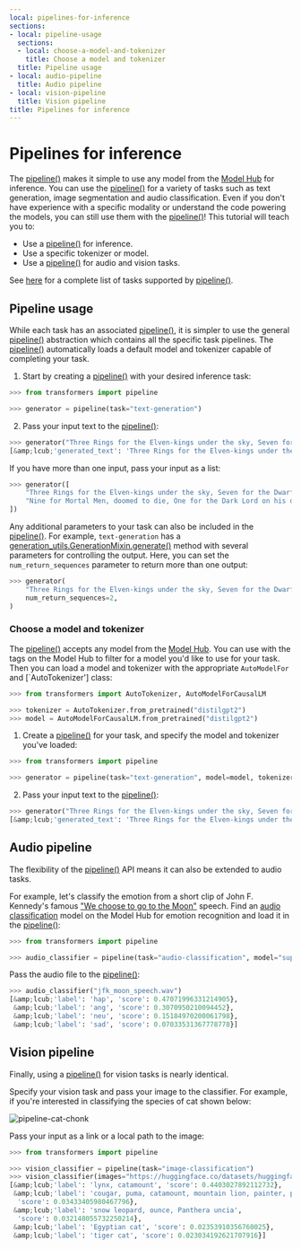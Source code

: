 ```yaml
---
local: pipelines-for-inference
sections:
- local: pipeline-usage
  sections:
  - local: choose-a-model-and-tokenizer
    title: Choose a model and tokenizer
  title: Pipeline usage
- local: audio-pipeline
  title: Audio pipeline
- local: vision-pipeline
  title: Vision pipeline
title: Pipelines for inference
---
```

<script>
</script>
<!--Copyright 2020 The HuggingFace Team. All rights reserved.

Licensed under the Apache License, Version 2.0 (the "License"); you may not use this file except in compliance with
the License. You may obtain a copy of the License at

http://www.apache.org/licenses/LICENSE-2.0

Unless required by applicable law or agreed to in writing, software distributed under the License is distributed on
an "AS IS" BASIS, WITHOUT WARRANTIES OR CONDITIONS OF ANY KIND, either express or implied. See the License for the
specific language governing permissions and limitations under the License.
-->

<h1 id="pipelines-for-inference">Pipelines for inference</h1>

The [pipeline()](/docs/transformers/pr_15165/en/main_classes/pipelines#transformers.pipeline) makes it simple to use any model from the [Model Hub](https://huggingface.co/models) for inference. You can use the [pipeline()](/docs/transformers/pr_15165/en/main_classes/pipelines#transformers.pipeline) for a variety of tasks such as text generation, image segmentation and audio classification. Even if you don't have experience with a specific modality or understand the code powering the models, you can still use them with the [pipeline()](/docs/transformers/pr_15165/en/main_classes/pipelines#transformers.pipeline)! This tutorial will teach you to:

* Use a [pipeline()](/docs/transformers/pr_15165/en/main_classes/pipelines#transformers.pipeline) for inference.
* Use a specific tokenizer or model.
* Use a [pipeline()](/docs/transformers/pr_15165/en/main_classes/pipelines#transformers.pipeline) for audio and vision tasks.

<Tip>

See [here](main_classes/pipelines) for a complete list of tasks supported by [pipeline()](/docs/transformers/pr_15165/en/main_classes/pipelines#transformers.pipeline).

</Tip>

<h2 id="pipeline-usage">Pipeline usage</h2>

While each task has an associated [pipeline()](/docs/transformers/pr_15165/en/main_classes/pipelines#transformers.pipeline), it is simpler to use the general [pipeline()](/docs/transformers/pr_15165/en/main_classes/pipelines#transformers.pipeline) abstraction which contains all the specific task pipelines. The [pipeline()](/docs/transformers/pr_15165/en/main_classes/pipelines#transformers.pipeline) automatically loads a default model and tokenizer capable of completing your task. 

1. Start by creating a [pipeline()](/docs/transformers/pr_15165/en/main_classes/pipelines#transformers.pipeline) with your desired inference task:

```py
>>> from transformers import pipeline

>>> generator = pipeline(task="text-generation")
```

2. Pass your input text to the [pipeline()](/docs/transformers/pr_15165/en/main_classes/pipelines#transformers.pipeline):

```py
>>> generator("Three Rings for the Elven-kings under the sky, Seven for the Dwarf-lords in their halls of stone")
[&amp;lcub;'generated_text': 'Three Rings for the Elven-kings under the sky, Seven for the Dwarf-lords in their halls of stone, Seven for the Iron-priests at the door to the east, and thirteen for the Lord Kings at the end of the mountain'}]
```

If you have more than one input, pass your input as a list:

```py
>>> generator([
    "Three Rings for the Elven-kings under the sky, Seven for the Dwarf-lords in their halls of stone",
    "Nine for Mortal Men, doomed to die, One for the Dark Lord on his dark throne"
])
```

Any additional parameters to your task can also be included in the [pipeline()](/docs/transformers/pr_15165/en/main_classes/pipelines#transformers.pipeline). For example, `text-generation` has a [generation_utils.GenerationMixin.generate()](/docs/transformers/pr_15165/en/main_classes/model#transformers.generation_utils.GenerationMixin.generate) method with several parameters for controlling the output. Here, you can set the `num_return_sequences` parameter to return more than one output:

```py
>>> generator(
    "Three Rings for the Elven-kings under the sky, Seven for the Dwarf-lords in their halls of stone",
    num_return_sequences=2,
)
```

<h3 id="choose-a-model-and-tokenizer">Choose a model and tokenizer</h3>

The [pipeline()](/docs/transformers/pr_15165/en/main_classes/pipelines#transformers.pipeline) accepts any model from the [Model Hub](https://huggingface.co/models). You can use with the tags on the Model Hub to filter for a model you'd like to use for your task. Then you can load a model and tokenizer with the appropriate `AutoModelFor` and [`AutoTokenizer'] class:

```py
>>> from transformers import AutoTokenizer, AutoModelForCausalLM

>>> tokenizer = AutoTokenizer.from_pretrained("distilgpt2")
>>> model = AutoModelForCausalLM.from_pretrained("distilgpt2")
```

1. Create a [pipeline()](/docs/transformers/pr_15165/en/main_classes/pipelines#transformers.pipeline) for your task, and specify the model and tokenizer you've loaded:

```py
>>> from transformers import pipeline

>>> generator = pipeline(task="text-generation", model=model, tokenizer=tokenizer)
```

2. Pass your input text to the [pipeline()](/docs/transformers/pr_15165/en/main_classes/pipelines#transformers.pipeline):

```py
>>> generator("Three Rings for the Elven-kings under the sky, Seven for the Dwarf-lords in their halls of stone")
[&amp;lcub;'generated_text': 'Three Rings for the Elven-kings under the sky, Seven for the Dwarf-lords in their halls of stone, Seven for the Dragon-lords (for them to rule in a world ruled by their rulers, and all who live within the realm'}]
```

<h2 id="audio-pipeline">Audio pipeline</h2>

The flexibility of the [pipeline()](/docs/transformers/pr_15165/en/main_classes/pipelines#transformers.pipeline) API means it can also be extended to audio tasks.

For example, let's classify the emotion from a short clip of John F. Kennedy's famous ["We choose to go to the Moon"](https://en.wikipedia.org/wiki/We_choose_to_go_to_the_Moon) speech. Find an [audio classification](https://huggingface.co/models?pipeline_tag=audio-classification) model on the Model Hub for emotion recognition and load it in the [pipeline()](/docs/transformers/pr_15165/en/main_classes/pipelines#transformers.pipeline):

```py
>>> from transformers import pipeline

>>> audio_classifier = pipeline(task="audio-classification", model="superb/wav2vec2-base-superb-er")
```

Pass the audio file to the [pipeline()](/docs/transformers/pr_15165/en/main_classes/pipelines#transformers.pipeline):

```py
>>> audio_classifier("jfk_moon_speech.wav")
[&amp;lcub;'label': 'hap', 'score': 0.47071996331214905},
 &amp;lcub;'label': 'ang', 'score': 0.3070950210094452},
 &amp;lcub;'label': 'neu', 'score': 0.15184970200061798},
 &amp;lcub;'label': 'sad', 'score': 0.07033531367778778}]
```

<h2 id="vision-pipeline">Vision pipeline</h2>

Finally, using a [pipeline()](/docs/transformers/pr_15165/en/main_classes/pipelines#transformers.pipeline) for vision tasks is nearly identical.

Specify your vision task and pass your image to the classifier. For example, if you're interested in classifying the species of cat shown below:

![pipeline-cat-chonk](https://huggingface.co/datasets/huggingface/documentation-images/resolve/main/pipeline-cat-chonk.jpeg)

Pass your input as a link or a local path to the image:

```py
>>> from transformers import pipeline

>>> vision_classifier = pipeline(task="image-classification")
>>> vision_classifier(images="https://huggingface.co/datasets/huggingface/documentation-images/resolve/main/pipeline-cat-chonk.jpeg")
[&amp;lcub;'label': 'lynx, catamount', 'score': 0.4403027892112732},
 &amp;lcub;'label': 'cougar, puma, catamount, mountain lion, painter, panther, Felis concolor',
  'score': 0.03433405980467796},
 &amp;lcub;'label': 'snow leopard, ounce, Panthera uncia',
  'score': 0.032148055732250214},
 &amp;lcub;'label': 'Egyptian cat', 'score': 0.02353910356760025},
 &amp;lcub;'label': 'tiger cat', 'score': 0.023034192621707916}]
```
